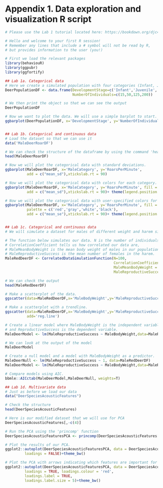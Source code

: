 # Appendix 1. Data exploration and visualization R script  {-}

```r
# Please use the Lab 1 tutorial located here: https://bookdown.org/djc426/behaviouR-R-package-tutorials/

# Hello and welcome to your first R session!
# Remember any lines that include a # symbol will not be read by R, 
# but provides information to the user (you!)

# First we load the relevant packages
library(behaviouR)
library(ggpubr)
library(ggfortify)

## Lab 1a. Categorical data
# Here we create a simulated population with four categories (Infant, Juvenile, AdultFemale and AdultMale)
DeerPopulationDF <- data.frame(DevelopmentStage=c('Infant','Juvenile','AdultFemale','AdultMale'),
                               NumberOfIndividuals=c(15,50,125,200))

# We then print the object so that we can see the output
DeerPopulationDF

# Now we want to plot the data. We will use a simple barplot to start.
ggbarplot(DeerPopulationDF, x='DevelopmentStage', y='NumberOfIndividuals')


## Lab 1b. Categorical and continuous data
# Load the dataset so that we can use it 
data('MaleDeerRoarDF')

# We can check the structure of the dataframe by using the command 'head'
head(MaleDeerRoarDF)

# Now we will plot the categorical data with standard deviations. 
ggbarplot(MaleDeerRoarDF, x='MaleCategory', y='RoarsPerMinute', 
          add = c("mean_sd"),xtickslab.rt = 90)

# Now we will plot the categorical data with colors for each category.
ggbarplot(MaleDeerRoarDF, x='MaleCategory', y='RoarsPerMinute', fill = 'MaleCategory',
          add = c("mean_sd"),xtickslab.rt = 90)+ theme(legend.position = "none")

# Now we will plot the categorical data with user-specified colors for each category.
ggbarplot(MaleDeerRoarDF, x='MaleCategory', y='RoarsPerMinute', fill = 'MaleCategory',
          palette = c('red','gray','white','black'),
          add = c("mean_se"),xtickslab.rt = 90)+ theme(legend.position = "none")


## Lab 1c. Categorical and continuous data
# We will simulate a dataset for males of different weight and harem size.

# The function below simulates our data. N is the number of individuals,   
# CorrelationCoefficient tells us how correlated our data are,  
# MaleMeanBodyWeight is the mean body weight of males in our population and 
# MaleReproductiveSuccess is the mean number of females in the harem.
MaleRedDeerDF <- CorrelatedDataSimulationFunction(N=100, 
                                                  CorrelationCoefficient= 0.45,
                                                  MaleMeanBodyWeight = 125,
                                                  MaleReproductiveSuccess = 3)

# We can check the output
head(MaleRedDeerDF)

# Make a scatterplot of the data.
ggscatter(data=MaleRedDeerDF,x='MaleBodyWeight',y='MaleReproductiveSuccess')

# Make a scatterplot with a trendline.
ggscatter(data=MaleRedDeerDF,x='MaleBodyWeight',y='MaleReproductiveSuccess',
          add='reg.line')

# Create a linear model where MaleBodyWeight is the independent variable
# and ReproductiveSuccess is the dependent variable.
MaleDeerModel <- lm(MaleReproductiveSuccess ~ MaleBodyWeight,data=MaleRedDeerDF)

# We can look at the output of the model  
MaleDeerModel

# Create a null model and a model with MaleBodyWeight as a predictor.
MaleDeerNull <- lm(MaleReproductiveSuccess ~ 1, data=MaleRedDeerDF)
MaleDeerModel <- lm(MaleReproductiveSuccess ~ MaleBodyWeight,data=MaleRedDeerDF)

# Compare models using AIC.
bbmle::AICctab(MaleDeerModel,MaleDeerNull, weights=T)

## Lab 1d. Multivariate data
# Just as before we load our data
data("DeerSpeciesAcousticFeatures")

# Check the structure
head(DeerSpeciesAcousticFeatures)

# Here is our modified dataset that we will use for PCA
DeerSpeciesAcousticFeatures[,-c(4)] 

# Run the PCA using the 'princomp' function
DeerSpeciesAcousticFeaturesPCA <- princomp(DeerSpeciesAcousticFeatures[,-c(4)])

# Plot the results of our PCA.
ggplot2::autoplot(DeerSpeciesAcousticFeaturesPCA, data = DeerSpeciesAcousticFeatures, colour = 'Class',
         loadings = FALSE)+theme_bw()

# Plot the PCA with arrows indicating which features are important for distinguishing between groups
ggplot2::autoplot(DeerSpeciesAcousticFeaturesPCA, data = DeerSpeciesAcousticFeatures, colour = 'Class',
         loadings = TRUE, loadings.colour = 'red',
         loadings.label = TRUE,
         loadings.label.size = 5)+theme_bw()

```
